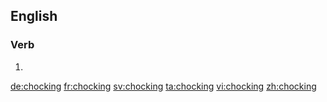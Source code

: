 
==English==

===Verb===
{{head|en}}

# {{present participle of|chock|lang=en}}

[[de:chocking]]
[[fr:chocking]]
[[sv:chocking]]
[[ta:chocking]]
[[vi:chocking]]
[[zh:chocking]]